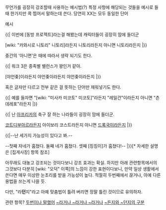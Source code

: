 무언가를 굉장히 강조할때 사용하는 예시법(?)
특정 사항에 해당되는 것들을 예시로 들때 한가지만 콕 찝어서 말하는데 쓴다.
당연히 XX는 모두 동일한 단어

예시

{{| 이번에 [동방 프로젝트]라는걸 해봤는데 캐릭터들이 굉장히 맘에 들더군  

[wiki: "카와시로 니토리" 니토리]라든지 니토리라든지 아니면 니토리라든지 |}}

중간의 '아니면'은 때에 따라서 생략 되기도 한다.

{{| 워크 3은 종족별 밸런스가 꽝인거 같아.

[야언좆]이라든지 야언좆이라든지 야언좆이라든지 |}}

혹은 글자만 다르고 전부 같은 걸 뜻하는 단어만 채워넣기도 한다.

{{| 예를 들자면 "[wiki: "미사카 미코토" 미코토]"라든지 "레일건"이라든지 아니면 "츤데레포"라든지   |}}

{{| 난 [[아프리카]]의 축구 잘 하는 나라들이 굉장히 맘에 들더군.

[[코트디부아르]]라든지 아이보리 코스트라든지 아니면 [[드록국]]이라든지   |}}

{{|--난 세가지 가능성이 있다고 봐.-- 

--첫째 자네가 훔쳤다. 둘째 네가 훔쳤다. 셋째 [징징이]가 훔쳤다!-- |}}[* 자세한 설명은 [집게사장] 항목 참조]

아무래도 대놓고 강조되는 것이다보니 강조 효과는 확실.
하지만 아래 관련항목에서의 그것보다 다분히 [wiki: "오덕" 이쪽]의 느낌이 강한 표현이다보니, 만약 일상 생활에서 쓴다면 매우 이상한 눈초리를 받을 가능성이 높다. 적절히 두번째에서 끊거나, 아예 다른 용법을 쓰는게 나을 듯.

다만, "라'''던'''지"라고 아예 맞춤법이 틀려 버리면 정말 틀린 것이므로 유의하자. 

관련 항목?
[[두번이나 말했어]]
[[~라거나 ~라거나 ~라거나]]
[[~든지와 ~던지의 구분]]

